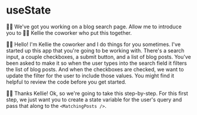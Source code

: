 # useState

<EpicVideo url="https://www.epicreact.dev/workshops/react-hooks/usestate" />

👨‍💼 We've got you working on a blog search page. Allow me to introduce you to
🧝‍♂️ Kellie the coworker who put this together.

🧝‍♂️ Hello! I'm Kellie the coworker and I do things for you sometimes. I've
started up this app that you're going to be working with. There's a search
input, a couple checkboxes, a submit button, and a list of blog posts. You've
been asked to make it so when the user types into the search field it filters
the list of blog posts. And when the checkboxes are checked, we want to update
the filter for the user to include those values. You might find it helpful to
review the code before you get started.

👨‍💼 Thanks Kellie! Ok, so we're going to take this step-by-step. For this first
step, we just want you to create a state variable for the user's query and pass
that along to the `<MatchingPosts />`.
